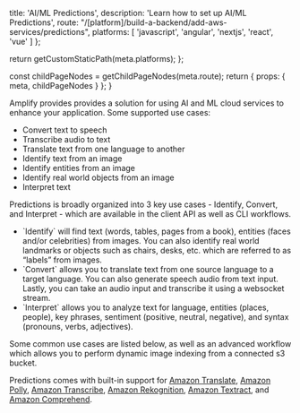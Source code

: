 
  title: 'AI/ML Predictions',
  description: 'Learn how to set up AI/ML Predictions',
  route: "/[platform]/build-a-backend/add-aws-services/predictions",
  platforms: [
    'javascript',
    'angular',
    'nextjs',
    'react',
    'vue'
  ]
};

  return getCustomStaticPath(meta.platforms);
};

  const childPageNodes = getChildPageNodes(meta.route);
  return {
    props: {
      meta,
      childPageNodes
    }
  };
}


Amplify provides provides a solution for using AI and ML cloud services to enhance your application. Some supported use cases:
<ul>
<li>
Convert text to speech
</li>
<li>
Transcribe audio to text
</li>
<li>
Translate text from one language to another
</li>
<li>
Identify text from an image
</li>
<li>
Identify entities from an image
</li>
<li>
Identify real world objects from an image
</li>
<li>
Interpret text
</li>
</ul>

Predictions is broadly organized into 3 key use cases - Identify, Convert, and Interpret - which are available in the client API as well as CLI workflows.
<ul>
<li>
`Identify` will find text (words, tables, pages from a book), entities (faces and/or celebrities) from images. You can also identify real world landmarks or objects such as chairs, desks, etc. which are referred to as “labels” from images.
</li>
<li>
`Convert` allows you to translate text from one source language to a target language. You can also generate speech audio from text input. Lastly, you can take an audio input and transcribe it using a websocket stream.
</li>
<li>
`Interpret` allows you to analyze text for language, entities (places, people), key phrases, sentiment (positive, neutral, negative), and syntax (pronouns, verbs, adjectives).
</li>
</ul>
Some common use cases are listed below, as well as an advanced workflow which allows you to perform dynamic image indexing from a connected s3 bucket.

Predictions comes with built-in support for [Amazon Translate](https://docs.aws.amazon.com/translate/latest/dg/what-is.html), [Amazon Polly](https://docs.aws.amazon.com/polly/latest/dg/what-is.html), [Amazon Transcribe](https://docs.aws.amazon.com/transcribe/latest/dg/what-is-transcribe.html), [Amazon Rekognition](https://docs.aws.amazon.com/rekognition/latest/dg/what-is.html), [Amazon Textract](https://docs.aws.amazon.com/textract/latest/dg/what-is.html), and [Amazon Comprehend](https://docs.aws.amazon.com/comprehend/latest/dg/what-is.html).

<Overview childPageNodes={props.childPageNodes} />
